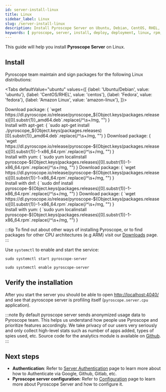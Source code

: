 ```yaml
---
id: server-install-linux
title: Linux
sidebar_label: Linux
slug: /server-install-linux
description: Install Pyroscope Server on Ubuntu, Debian, CentOS, RHEL, Fedora, Amazon Linux
keywords: [ pyroscope, server, install, deploy, deployment, linux, rpm, deb, package, ubuntu, debian, centos, rhel, fedora, amazon ]
---
```





This guide will help you install **Pyroscope Server** on <FontAwesomeIcon color="#0db7ed" icon={faLinux}/> Linux.

## Install

Pyroscope team maintain and sign packages for the following Linux distributions:

<Tabs
  defaultValue="ubuntu"
  values={[
    {label: 'Ubuntu/Debian', value: 'ubuntu'},
    {label: 'CentOS/RHEL', value: 'centos'},
    {label: 'Fedora', value: 'fedora'},
    {label: 'Amazon Linux', value: 'amazon-linux'},
  ]}>

  <TabItem value="ubuntu">
    Download package:
    <CodeBlock className="language-shell">
      {
        `wget https://dl.pyroscope.io/release/pyroscope_${Object.keys(packages.releases)[0].substr(1)}_amd64.deb`.replace(/^\s+/mg, "")
      }
    </CodeBlock>
    <br/>Install with apt-get:
    <CodeBlock className="language-shell">
      {
        `sudo apt-get install ./pyroscope_${Object.keys(packages.releases)[0].substr(1)}_amd64.deb`.replace(/^\s+/mg, "")
      }
    </CodeBlock>
  </TabItem>

  <TabItem value="centos">
    Download package:
    <CodeBlock className="language-shell">
      {
        `wget https://dl.pyroscope.io/release/pyroscope-${Object.keys(packages.releases)[0].substr(1)}-1-x86_64.rpm`.replace(/^\s+/mg, "")
      }
    </CodeBlock>
    <br/>Install with yum:
    <CodeBlock className="language-shell">
      {
        `sudo yum localinstall pyroscope-${Object.keys(packages.releases)[0].substr(1)}-1-x86_64.rpm`.replace(/^\s+/mg, "")
      }
    </CodeBlock>
  </TabItem>

  <TabItem value="fedora">
    Download package:
    <CodeBlock className="language-shell">
      {
        `wget https://dl.pyroscope.io/release/pyroscope-${Object.keys(packages.releases)[0].substr(1)}-1-x86_64.rpm`.replace(/^\s+/mg, "")
      }
    </CodeBlock>
    <br/>Install with dnf:
    <CodeBlock className="language-shell">
      {
        `sudo dnf install pyroscope-${Object.keys(packages.releases)[0].substr(1)}-1-x86_64.rpm`.replace(/^\s+/mg, "")
      }
    </CodeBlock>
  </TabItem>

  <TabItem value="amazon-linux">
    Download package:
    <CodeBlock className="language-shell">
      {
        `wget https://dl.pyroscope.io/release/pyroscope-${Object.keys(packages.releases)[0].substr(1)}-1-x86_64.rpm`.replace(/^\s+/mg, "")
      }
    </CodeBlock>
    <br/>Install with yum:
    <CodeBlock className="language-shell">
      {
        `sudo yum localinstall pyroscope-${Object.keys(packages.releases)[0].substr(1)}-1-x86_64.rpm`.replace(/^\s+/mg, "")
      }
    </CodeBlock>
  </TabItem>

</Tabs>

:::tip
To find out about other ways of installing Pyroscope, or to find packages for other CPU architectures (e.g ARM) visit our [Downloads](/downloads) page.
:::

Use `systemctl` to enable and start the service:
```shell
sudo systemctl start pyroscope-server
```
```shell
sudo systemctl enable pyroscope-server
```

## Verify the installation

After you start the server you should be able to open [http://localhost:4040/](http://localhost:4040/) and see that pyroscope server is profiling itself (`pyroscope.server.cpu` application).

:::note
By default pyroscope server sends anonymized usage data to Pyroscope team. This helps us understand how people use Pyroscope and prioritize features accordingly. We take privacy of our users very seriously and only collect high-level stats such as number of apps added, types of spies used, etc. Source code for the analytics module is available on [Github](https://github.com/pyroscope-io/pyroscope/blob/main/pkg/analytics/analytics.go).
:::

## Next steps
- **Authentication**: Refer to [Server Authentication](auth-google) page to learn more about how to Authenticate via Google, Github, Gitlab, etc.
- **Pyroscope server configuration**: Refer to [Configuration](/docs/server-configuration) page to learn more about Pyroscope Server and how to configure it.
